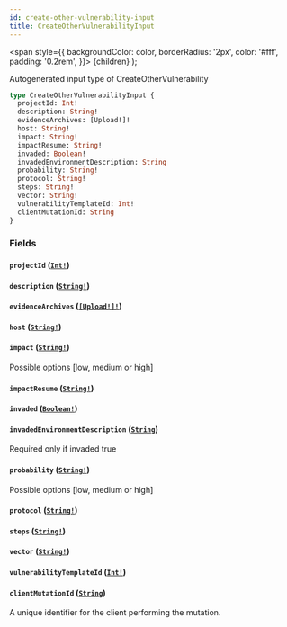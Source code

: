 ```yaml
---
id: create-other-vulnerability-input
title: CreateOtherVulnerabilityInput
---
```


<span
style={{
      backgroundColor: color,
      borderRadius: '2px',
      color: '#fff',
      padding: '0.2rem',
    }}>
{children}
</span>
);

Autogenerated input type of CreateOtherVulnerability

```graphql
type CreateOtherVulnerabilityInput {
  projectId: Int!
  description: String!
  evidenceArchives: [Upload!]!
  host: String!
  impact: String!
  impactResume: String!
  invaded: Boolean!
  invadedEnvironmentDescription: String
  probability: String!
  protocol: String!
  steps: String!
  vector: String!
  vulnerabilityTemplateId: Int!
  clientMutationId: String
}
```

### Fields

#### `projectId` ([`Int!`](/api/graphql/documentation/scalars/int))

#### `description` ([`String!`](/api/graphql/documentation/scalars/string))

#### `evidenceArchives` ([`[Upload!]!`](/api/graphql/documentation/scalars/upload))

#### `host` ([`String!`](/api/graphql/documentation/scalars/string))

#### `impact` ([`String!`](/api/graphql/documentation/scalars/string))

Possible options [low, medium or high]

#### `impactResume` ([`String!`](/api/graphql/documentation/scalars/string))

#### `invaded` ([`Boolean!`](/api/graphql/documentation/scalars/boolean))

#### `invadedEnvironmentDescription` ([`String`](/api/graphql/documentation/scalars/string))

Required only if invaded true

#### `probability` ([`String!`](/api/graphql/documentation/scalars/string))

Possible options [low, medium or high]

#### `protocol` ([`String!`](/api/graphql/documentation/scalars/string))

#### `steps` ([`String!`](/api/graphql/documentation/scalars/string))

#### `vector` ([`String!`](/api/graphql/documentation/scalars/string))

#### `vulnerabilityTemplateId` ([`Int!`](/api/graphql/documentation/scalars/int))

#### `clientMutationId` ([`String`](/api/graphql/documentation/scalars/string))

A unique identifier for the client performing the mutation.
